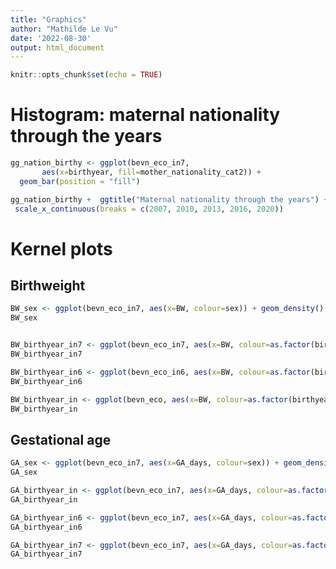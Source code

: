 ```yaml
---
title: "Graphics"
author: "Mathilde Le Vu"
date: '2022-08-30'
output: html_document
---
```


```r
knitr::opts_chunk$set(echo = TRUE)
```

# Histogram: maternal nationality through the years
```r
gg_nation_birthy <- ggplot(bevn_eco_in7,
       aes(x=birthyear, fill=mother_nationality_cat2)) + 
  geom_bar(position = "fill") 

gg_nation_birthy +  ggtitle("Maternal nationality through the years") +
 scale_x_continuous(breaks = c(2007, 2010, 2013, 2016, 2020))
```

# Kernel plots
## Birthweight 

```r
BW_sex <- ggplot(bevn_eco_in7, aes(x=BW, colour=sex)) + geom_density()
BW_sex


BW_birthyear_in7 <- ggplot(bevn_eco_in7, aes(x=BW, colour=as.factor(birthyear))) + geom_density()
BW_birthyear_in7

BW_birthyear_in6 <- ggplot(bevn_eco_in6, aes(x=BW, colour=as.factor(birthyear))) + geom_density()
BW_birthyear_in6

BW_birthyear_in <- ggplot(bevn_eco, aes(x=BW, colour=as.factor(birthyear))) + geom_density()
BW_birthyear_in
```


## Gestational age

```r
GA_sex <- ggplot(bevn_eco_in7, aes(x=GA_days, colour=sex)) + geom_density()
GA_sex

GA_birthyear_in <- ggplot(bevn_eco_in7, aes(x=GA_days, colour=as.factor(birthyear))) + geom_density()
GA_birthyear_in

GA_birthyear_in6 <- ggplot(bevn_eco_in7, aes(x=GA_days, colour=as.factor(birthyear))) + geom_density()
GA_birthyear_in6

GA_birthyear_in7 <- ggplot(bevn_eco_in7, aes(x=GA_days, colour=as.factor(birthyear))) + geom_density()
GA_birthyear_in7

```
